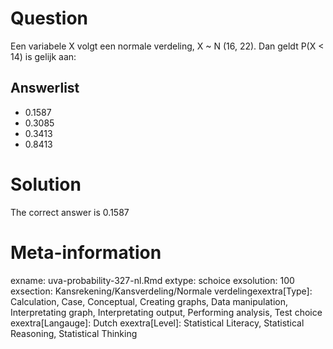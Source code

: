 Question
========

Een variabele X volgt een normale verdeling, X ~ N (16, 22). Dan geldt P(X < 14) is gelijk aan: 

Answerlist
----------
* 0.1587
* 0.3085
* 0.3413
* 0.8413

Solution
========

The correct answer is  0.1587 

Meta-information
================
exname: uva-probability-327-nl.Rmd 
extype: schoice 
exsolution: 100 
exsection: Kansrekening/Kansverdeling/Normale verdelingexextra[Type]: Calculation, Case, Conceptual, Creating graphs, Data manipulation, Interpretating graph, Interpretating output, Performing analysis, Test choice 
exextra[Langauge]: Dutch 
exextra[Level]: Statistical Literacy, Statistical Reasoning, Statistical Thinking 
